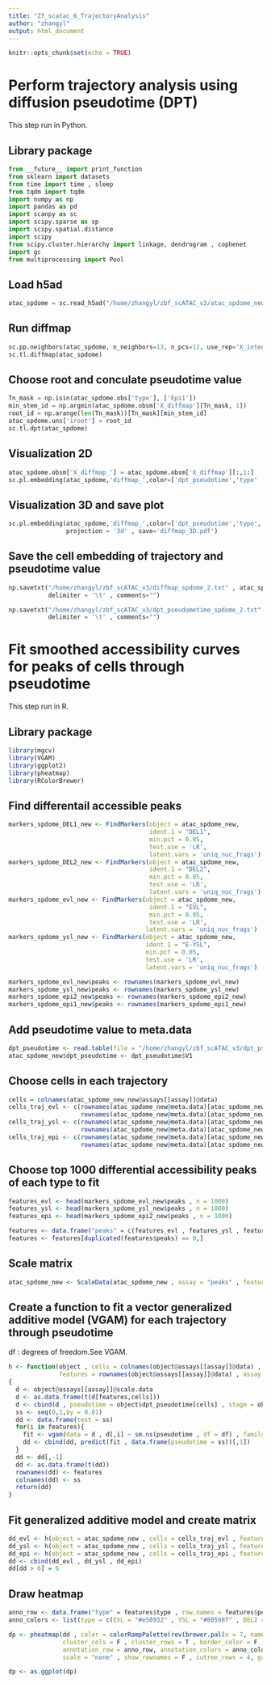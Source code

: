 ```yaml
---
title: "Zf_scatac_6_TrajectoryAnalysis"
author: "zhangyl"
output: html_document
---
```


```r
knitr::opts_chunk$set(echo = TRUE)
```

# Perform trajectory analysis using diffusion pseudotime (DPT)

This step run in Python.

## Library package

```python
from __future__ import print_function
from sklearn import datasets
from time import time , sleep
from tqdm import tqdm
import numpy as np
import pandas as pd
import scanpy as sc
import scipy.sparse as sp
import scipy.spatial.distance
import scipy
from scipy.cluster.hierarchy import linkage, dendrogram , cophenet
import gc
from multiprocessing import Pool
```

## Load h5ad

```python
atac_spdome = sc.read_h5ad("/home/zhangyl/zbf_scATAC_v3/atac_spdome_new.h5ad")
```

## Run diffmap

```python
sc.pp.neighbors(atac_spdome, n_neighbors=13, n_pcs=12, use_rep='X_integrated_lsi', method='gauss')
sc.tl.diffmap(atac_spdome)
```

## Choose root and conculate pseudotime value

```python
Tn_mask = np.isin(atac_spdome.obs['type'], ['Epi1'])
min_stem_id = np.argmin(atac_spdome.obsm['X_diffmap'][Tn_mask, 1])
root_id = np.arange(len(Tn_mask))[Tn_mask][min_stem_id]
atac_spdome.uns['iroot'] = root_id
sc.tl.dpt(atac_spdome)
```

## Visualization 2D

```python
atac_spdome.obsm['X_diffmap_'] = atac_spdome.obsm['X_diffmap'][:,1:]
sc.pl.embedding(atac_spdome,'diffmap_',color=['dpt_pseudotime','type' , 'batch'])
```

## Visualization 3D and save plot

```python
sc.pl.embedding(atac_spdome,'diffmap_',color=['dpt_pseudotime','type', 'batch'] , dimensions=(0,1,2) ,
                projection = '3d' , save='diffmap_3D.pdf')
```

## Save the cell embedding of trajectory and pseudotime value

```python
np.savetxt("/home/zhangyl/zbf_scATAC_v3/diffmap_spdome_2.txt" , atac_spdome.obsm['X_diffmap_'] , 
           delimiter = '\t' , comments="")

np.savetxt("/home/zhangyl/zbf_scATAC_v3/dpt_pseudometime_spdome_2.txt" , atac_spdome.obs.dpt_pseudotime , 
           delimiter = '\t' , comments="")
```

# Fit smoothed accessibility curves for peaks of cells through pseudotime

This step run in R.

## Library package

```r
library(mgcv)
library(VGAM)
library(ggplot2)
library(pheatmap)
library(RColorBrewer)
```

## Find differentail accessible peaks

```r
markers_spdome_DEL1_new <- FindMarkers(object = atac_spdome_new,
                                       ident.1 = "DEL1",
                                       min.pct = 0.05,
                                       test.use = 'LR',
                                       latent.vars = 'uniq_nuc_frags')
markers_spdome_DEL2_new <- FindMarkers(object = atac_spdome_new,
                                       ident.1 = "DEL2",
                                       min.pct = 0.05,
                                       test.use = 'LR',
                                       latent.vars = 'uniq_nuc_frags')
markers_spdome_evl_new <- FindMarkers(object = atac_spdome_new,
                                       ident.1 = "EVL",
                                       min.pct = 0.05,
                                       test.use = 'LR',
                                      latent.vars = 'uniq_nuc_frags')
markers_spdome_ysl_new <- FindMarkers(object = atac_spdome_new,
                                      ident.1 = "E-YSL",
                                      min.pct = 0.05,
                                      test.use = 'LR',
                                      latent.vars = 'uniq_nuc_frags')

markers_spdome_evl_new$peaks <- rownames(markers_spdome_evl_new)
markers_spdome_ysl_new$peaks <- rownames(markers_spdome_ysl_new)
markers_spdome_epi2_new$peaks <- rownames(markers_spdome_epi2_new)
markers_spdome_epi1_new$peaks <- rownames(markers_spdome_epi1_new)
```

## Add pseudotime value to meta.data

```r
dpt_pseudotime <- read.table(file = "/home/zhangyl/zbf_scATAC_v3/dpt_pseudometime_spdome_2.txt" , quote = F , sep = "\t")
atac_spdome_new$dpt_pseudotime <- dpt_pseudotime$V1
```

## Choose cells in each trajectory

```r
cells = colnames(atac_spdome_new_new@assays[[assay]]@data)
cells_traj_evl <- c(rownames(atac_spdome_new@meta.data)[atac_spdome_new@meta.data$dpt_pseudotime < 0.19] , 
                    rownames(atac_spdome_new@meta.data)[atac_spdome_new@meta.data$type == "EVL"])
cells_traj_ysl <- c(rownames(atac_spdome_new@meta.data)[atac_spdome_new@meta.data$dpt_pseudotime < 0.19] , 
                    rownames(atac_spdome_new@meta.data)[atac_spdome_new@meta.data$type == "E-YSL"])
cells_traj_epi <- c(rownames(atac_spdome_new@meta.data)[atac_spdome_new@meta.data$dpt_pseudotime < 0.19] , 
                    rownames(atac_spdome_new@meta.data)[atac_spdome_new@meta.data$type == "Epi2"])
```

## Choose top 1000 differential accessibility peaks of each type to fit

```r
features_evl <- head(markers_spdome_evl_new$peaks , n = 1000)
features_ysl <- head(markers_spdome_ysl_new$peaks , n = 1000)
features_epi <- head(markers_spdome_epi2_new$peaks , n = 1000)

features <- data.frame("peaks" = c(features_evl , features_ysl , features_epi) , "type" = rep(c("EVL" , "YSL" , "DEL2") , each = 1000))
features <- features[duplicated(features$peaks) == 0,]
```

## Scale matrix

```r
atac_spdome_new <- ScaleData(atac_spdome_new , assay = "peaks" , features = features$peaks)
```

## Create a function to fit a vector generalized additive model (VGAM) for each trajectory through pseudotime

df : degrees of freedom.See VGAM.

```r
h <- function(object , cells = colnames(object@assays[[assay]]@data) , 
              features = rownames(object@assays[[assay]]@data) , assay = DefaultAssay(integrated_spdome) , df = 3)
{
  d <- object@assays[[assay]]@scale.data
  d <- as.data.frame(t(d[features,cells]))
  d <- cbind(d , pseudotime = object$dpt_pseudotime[cells] , stage = object$type[cells])
  ss <- seq(0,1,by = 0.01)
  dd <- data.frame(test = ss)
  for(i in features){
    fit <- vgam(data = d , d[,i] ~ sm.ns(pseudotime , df = df) , family = uninormal() , model = T)
    dd <- cbind(dd, predict(fit , data.frame(pseudotime = ss))[,1])
  }
  dd <- dd[,-1]
  dd <- as.data.frame(t(dd))
  rownames(dd) <- features
  colnames(dd) <- ss
  return(dd)
}
```

## Fit generalized additive model and create matrix

```r
dd_evl <- h(object = atac_spdome_new , cells = cells_traj_evl , features = features$peaks , assay = "peaks")
dd_ysl <- h(object = atac_spdome_new , cells = cells_traj_ysl , features = features$peaks , assay = "peaks")
dd_epi <- h(object = atac_spdome_new , cells = cells_traj_epi , features = features$peaks , assay = "peaks")
dd <- cbind(dd_evl , dd_ysl , dd_epi)
dd[dd > 6] = 6
```

## Draw heatmap

```r
anno_row <- data.frame("type" = features$type , row.names = features$peaks)
anno_colors <- list(type = c(EVL = "#e58932" , YSL = "#80598f" , DEL2 = "#c0b286"))

dp <- pheatmap(dd , color = colorRampPalette(rev(brewer.pal(n = 7, name = "Spectral")))(100) ,
               cluster_cols = F , cluster_rows = T , border_color = F , show_colnames = F,
               annotation_row = anno_row, annotation_colors = anno_colors,
               scale = "none" , show_rownames = F , cutree_rows = 4, gaps_col = c(101,202))

dp <- as.ggplot(dp)
```
